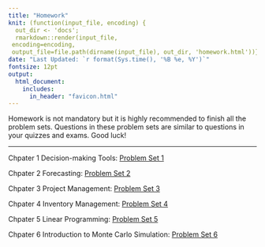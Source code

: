 ```yaml
---
title: "Homework"
knit: (function(input_file, encoding) {
  out_dir <- 'docs';
  rmarkdown::render(input_file,
 encoding=encoding,
 output_file=file.path(dirname(input_file), out_dir, 'homework.html'))})
date: "Last Updated: `r format(Sys.time(), '%B %e, %Y')`"
fontsize: 12pt
output: 
  html_document:
    includes:
      in_header: "favicon.html" 
---
```


Homework is not mandatory but it is highly recommended to finish all the problem sets. Questions in these problem sets are similar to questions in your quizzes and exams. Good luck!

***
Chpater 1 Decision-making Tools: <a href="ProblemSet1.pdf#" class="download" title="Decision-making Tools">Problem Set 1</a>

Chpater 2 Forecasting: <a href="ProblemSet2.pdf#" class="download" title="Forecasting">Problem Set 2</a>

Chpater 3 Project Management: <a href="ProblemSet3.pdf#" class="download" title="Project Management">Problem Set 3</a>

Chpater 4 Inventory Management: <a href="ProblemSet4.pdf#" class="download" title="Inventory Management">Problem Set 4</a>

Chpater 5 Linear Programming: <a href="ProblemSet5.pdf#" class="download" title="Linear Programming">Problem Set 5</a>

Chpater 6 Introduction to Monte Carlo Simulation: <a href="ProblemSet6.pdf#" class="download" title="Introduction to Monte Carlo Simulation">Problem Set 6</a>